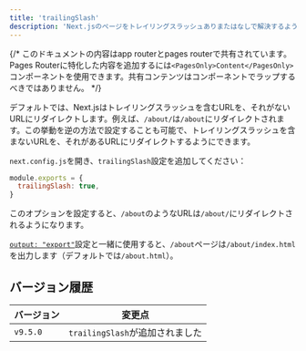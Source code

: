 ```yaml
---
title: 'trailingSlash'
description: 'Next.jsのページをトレイリングスラッシュありまたはなしで解決するように設定します。'
---
```


{/* このドキュメントの内容はapp routerとpages routerで共有されています。Pages Routerに特化した内容を追加するには`<PagesOnly>Content</PagesOnly>`コンポーネントを使用できます。共有コンテンツはコンポーネントでラップするべきではありません。 */}

デフォルトでは、Next.jsはトレイリングスラッシュを含むURLを、それがないURLにリダイレクトします。例えば、`/about/`は`/about`にリダイレクトされます。この挙動を逆の方法で設定することも可能で、トレイリングスラッシュを含まないURLを、それがあるURLにリダイレクトするようにできます。

`next.config.js`を開き、`trailingSlash`設定を追加してください：

```js filename="next.config.js"
module.exports = {
  trailingSlash: true,
}
```

このオプションを設定すると、`/about`のようなURLは`/about/`にリダイレクトされるようになります。

[`output: "export"`](/docs/app/building-your-application/deploying/static-exports)設定と一緒に使用すると、`/about`ページは`/about/index.html`を出力します（デフォルトでは`/about.html`）。

## バージョン履歴

| バージョン  | 変更点                |
| -------- | ---------------------- |
| `v9.5.0` | `trailingSlash`が追加されました |
